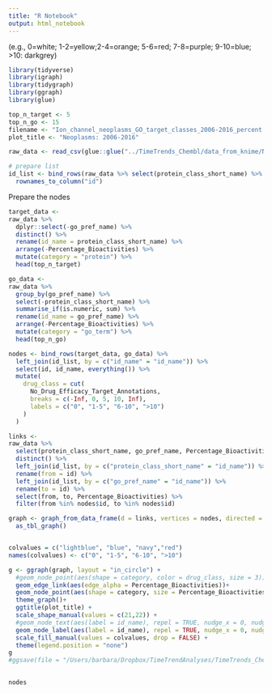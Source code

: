 ```yaml
---
title: "R Notebook"
output: html_notebook
---
```



(e.g., 0=white; 1-2=yellow;2-4=orange; 5-6=red; 7-8=purple; 9-10=blue; >10: darkgrey)

```r

library(tidyverse)
library(igraph)
library(tidygraph)
library(ggraph)
library(glue)

top_n_target <- 5
top_n_go <- 15
filename <- "Ion_channel_neoplasms_GO_target_classes_2006-2016_percent.csv"
plot_title <- "Neoplasms: 2006-2016"

raw_data <- read_csv(glue::glue("../TimeTrends_Chembl/data_from_knime/Networks/NEW_percent/",filename)) %>% select(-Target_Connectivity)

# prepare list
id_list <- bind_rows(raw_data %>% select(protein_class_short_name) %>% distinct() %>% rename(id_name = protein_class_short_name) %>% mutate(type = "protein"), raw_data %>% select(go_pref_name) %>% distinct() %>% rename(id_name = go_pref_name) %>%  mutate(type = "GO")) %>% 
  rownames_to_column("id")

```


Prepare the nodes
```r
target_data <- 
raw_data %>% 
  dplyr::select(-go_pref_name) %>% 
  distinct() %>% 
  rename(id_name = protein_class_short_name) %>% 
  arrange(-Percentage_Bioactivities) %>% 
  mutate(category = "protein") %>% 
  head(top_n_target)

go_data <- 
raw_data %>% 
  group_by(go_pref_name) %>% 
  select(-protein_class_short_name) %>% 
  summarise_if(is.numeric, sum) %>% 
  rename(id_name = go_pref_name) %>% 
  arrange(-Percentage_Bioactivities) %>% 
  mutate(category = "go_term") %>% 
  head(top_n_go)

nodes <- bind_rows(target_data, go_data) %>% 
  left_join(id_list, by = c("id_name" = "id_name")) %>% 
  select(id, id_name, everything()) %>% 
  mutate(
    drug_class = cut(
      No_Drug_Efficacy_Target_Annotations,
      breaks = c(-Inf, 0, 5, 10, Inf),
      labels = c("0", "1-5", "6-10", ">10")
    )
  )

links <- 
raw_data %>% 
  select(protein_class_short_name, go_pref_name, Percentage_Bioactivities) %>% 
  distinct() %>% 
  left_join(id_list, by = c("protein_class_short_name" = "id_name")) %>% 
  rename(from = id) %>% 
  left_join(id_list, by = c("go_pref_name" = "id_name")) %>% 
  rename(to = id) %>% 
  select(from, to, Percentage_Bioactivities) %>% 
  filter(from %in% nodes$id, to %in% nodes$id)

graph <- graph_from_data_frame(d = links, vertices = nodes, directed = FALSE) %>% 
  as_tbl_graph()


colvalues = c("lightblue", "blue", "navy","red")
names(colvalues) <- c("0", "1-5", "6-10", ">10")

g <- ggraph(graph, layout = "in_circle") +
  #geom_node_point(aes(shape = category, color = drug_class, size = 3)) +
  geom_edge_link(aes(edge_alpha = Percentage_Bioactivities))+
  geom_node_point(aes(shape = category, size = Percentage_Bioactivities, fill = drug_class)) +
  theme_graph()+
  ggtitle(plot_title) +
  scale_shape_manual(values = c(21,22)) +
  #geom_node_text(aes(label = id_name), repel = TRUE, nudge_x = 0, nudge_y = -0.05) +
  geom_node_label(aes(label = id_name), repel = TRUE, nudge_x = 0, nudge_y = 0, label.padding = unit(0.15,"lines")) +
  scale_fill_manual(values = colvalues, drop = FALSE) +
  theme(legend.position = "none")
g
#ggsave(file = "/Users/barbara/Dropbox/TimeTrendAnalyses/TimeTrends_Chembl/Results/Networks/Network_malignant_neoplasm_breast_P2.tiff", dpi = 300, device = "tiff")
 
```


```r
nodes
```





